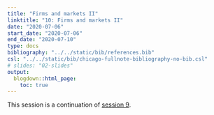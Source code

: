 ```yaml
---
title: "Firms and markets II"
linktitle: "10: Firms and markets II"
date: "2020-07-06"
start_date: "2020-07-06"
end_date: "2020-07-10"
type: docs
bibliography: "../../static/bib/references.bib"
csl: "../../static/bib/chicago-fullnote-bibliography-no-bib.csl"
# slides: "02-slides"
output:
  blogdown::html_page:
    toc: true
---
```


This session is a continuation of [session 9](/content/09-content/).
